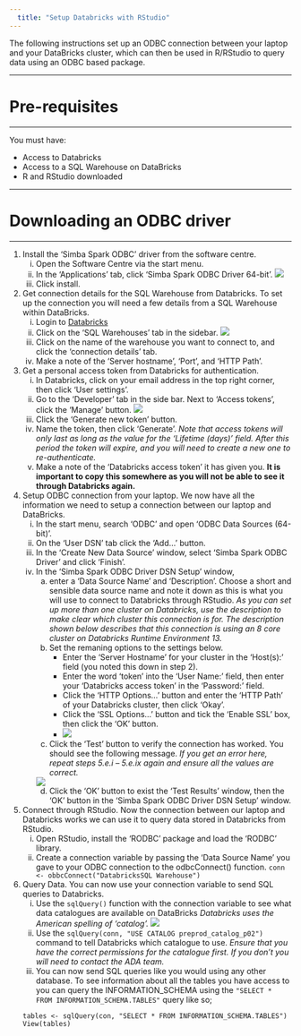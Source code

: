 ```yaml
---
  title: "Setup Databricks with RStudio"
---
```


<p class="text-muted">

The following instructions set up an ODBC connection between your laptop and your DataBricks cluster, which can then be used in R/RStudio to query data using an ODBC based package.

</p>

------------------------------------------------------------------------

# Pre-requisites

------------------------------------------------------------------------

You must have:

-   Access to Databricks
-   Access to a SQL Warehouse on DataBricks
-   R and RStudio downloaded

------------------------------------------------------------------------

# Downloading an ODBC driver

------------------------------------------------------------------------

1.  Install the 'Simba Spark ODBC' driver from the software centre.
    i)  Open the Software Centre via the start menu.
    ii) In the 'Applications' tab, click 'Simba Spark ODBC Driver 64-bit'. ![](../images/databricks-software-centre.png)
    iii) Click install.
2.  Get connection details for the SQL Warehouse from Databricks. To set up the connection you will need a few details from a SQL Warehouse within DataBricks.
    i)  Login to [Databricks](https://adb-6882499576863257.17.azuredatabricks.net/?o=6882499576863257)
    ii) Click on the 'SQL Warehouses' tab in the sidebar. ![](../images/databricks-SQL-warehouses.png)
    iii) Click on the name of the warehouse you want to connect to, and click the 'connection details' tab.\
    iv) Make a note of the 'Server hostname', 'Port', and 'HTTP Path'.
3.  Get a personal access token from Databricks for authentication.
    i)  In Databricks, click on your email address in the top right corner, then click 'User settings'.
    ii) Go to the 'Developer' tab in the side bar. Next to 'Access tokens', click the 'Manage' button. ![](../images/databricks-access-tokens.png)
    iii) Click the 'Generate new token' button.
    iv) Name the token, then click 'Generate'. *Note that access tokens will only last as long as the value for the 'Lifetime (days)' field. After this period the token will expire, and you will need to create a new one to re-authenticate.*
    v)  Make a note of the 'Databricks access token' it has given you. **It is important to copy this somewhere as you will not be able to see it through Databricks again.**
4.  Setup ODBC connection from your laptop. We now have all the information we need to setup a connection between our laptop and DataBricks.
    i)  In the start menu, search 'ODBC' and open 'ODBC Data Sources (64-bit)'.
    ii) On the 'User DSN' tab click the 'Add...' button.
    iii) In the 'Create New Data Source' window, select 'Simba Spark ODBC Driver' and click 'Finish'.
    iv) In the 'Simba Spark ODBC Driver DSN Setup' window,
        a.  enter a 'Data Source Name' and 'Description'. Choose a short and sensible data source name and note it down as this is what you will use to connect to Databricks through RStudio. *As you can set up more than one cluster on Databricks, use the description to make clear which cluster this connection is for. The description shown below describes that this connection is using an 8 core cluster on Databricks Runtime Environment 13.*
        b.  Set the remaning options to the settings below.
            -   Enter the 'Server Hostname' for your cluster in the 'Host(s):' field (you noted this down in step 2).
            -   Enter the word 'token' into the 'User Name:' field, then enter your 'Databricks access token' in the 'Password:' field.
            -   Click the 'HTTP Options...' button and enter the 'HTTP Path' of your Databricks cluster, then click 'Okay'.
            -   Click the 'SSL Options...' button and tick the 'Enable SSL' box, then click the 'OK' button.
            -   ![](../images/odbc-driver-settings.png)
        c.  Click the 'Test' button to verify the connection has worked. You should see the following message. *If you get an error here, repeat steps 5.e.i -- 5.e.ix again and ensure all the values are correct.* 
        
        ![](../images/databricks-test-connection.png)
        d.  Click the 'OK' button to exist the 'Test Results' window, then the 'OK' button in the 'Simba Spark ODBC Driver DSN Setup' window.
5.  Connect through RStudio. Now the connection between our laptop and Databricks works we can use it to query data stored in Databricks from RStudio.
    i)  Open RStudio, install the 'RODBC' package and load the 'RODBC' library.
    ii) Create a connection variable by passing the 'Data Source Name' you gave to your ODBC connection to the odbcConnect() function. `conn <- obbcConnect("DatabricksSQL Warehouse")`
6.  Query Data. You can now use your connection variable to send SQL queries to Databricks.
    i)  Use the `sqlQuery()` function with the connection variable to see what data catalogues are available on DataBricks *Databricks uses the American spelling of 'catalog'.* ![](../images/databricks-catalogs-rstudio.png)
    ii) Use the `sqlQuery(conn, "USE CATALOG preprod_catalog_p02")` command to tell Databricks which catalogue to use. *Ensure that you have the correct permissions for the catalogue first. If you don't you will need to contact the ADA team.*
    iii) You can now send SQL queries like you would using any other database. To see information about all the tables you have access to you can query the INFORMATION_SCHEMA using the `"SELECT * FROM INFORMATION_SCHEMA.TABLES"` query like so;
```         
tables <- sqlQuery(con, "SELECT * FROM INFORMATION_SCHEMA.TABLES")
View(tables)
```
